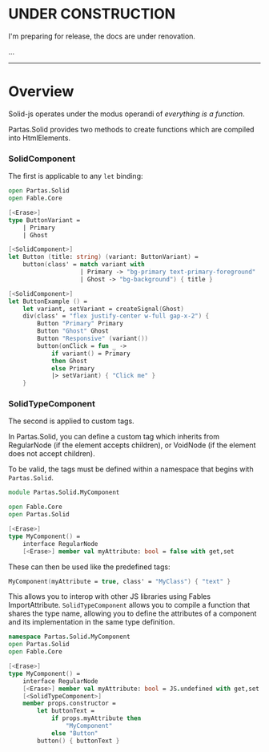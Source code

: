 
# UNDER CONSTRUCTION

I'm preparing for release, the docs are under renovation.

...

---

# Overview

Solid-js operates under the modus operandi of *everything is a function*.

<AnimatedShinyText>Partas</AnimatedShinyText>.Solid provides two methods to create functions which are compiled into HtmlElements.

### SolidComponent

The first is applicable to any `let` binding:

```fsharp title="SolidComponent"
open Partas.Solid
open Fable.Core

[<Erase>]
type ButtonVariant =
    | Primary
    | Ghost

[<SolidComponent>]
let Button (title: string) (variant: ButtonVariant) =
    button(class' = match variant with
                    | Primary -> "bg-primary text-primary-foreground"
                    | Ghost -> "bg-background") { title }

[<SolidComponent>]
let ButtonExample () =
    let variant, setVariant = createSignal(Ghost)
    div(class' = "flex justify-center w-full gap-x-2") {
        Button "Primary" Primary
        Button "Ghost" Ghost
        Button "Responsive" (variant())
        button(onClick = fun _ ->
            if variant() = Primary
            then Ghost
            else Primary
            |> setVariant) { "Click me" }
    }
```

<ButtonExample></ButtonExample>

### SolidTypeComponent

The second is applied to custom tags.

In Partas.Solid, you can define a custom tag which inherits from RegularNode (if the element accepts children), or VoidNode (if the element does not accept children).

To be valid, the tags must be defined within a namespace that begins with `Partas.Solid`.

```fsharp title="SolidTypeComponent"
module Partas.Solid.MyComponent

open Fable.Core
open Partas.Solid

[<Erase>]
type MyComponent() =
    interface RegularNode
    [<Erase>] member val myAttribute: bool = false with get,set
```

These can then be used like the predefined tags:

```fsharp
MyComponent(myAttribute = true, class' = "MyClass") { "text" }
```

This allows you to interop with other JS libraries using Fables ImportAttribute. `SolidTypeComponent` allows you to compile a function that shares the type name, allowing you to define the attributes of a component and its implementation in the same type definition.

```fsharp
namespace Partas.Solid.MyComponent
open Partas.Solid
open Fable.Core

[<Erase>]
type MyComponent() =
    interface RegularNode
    [<Erase>] member val myAttribute: bool = JS.undefined with get,set
    [<SolidTypeComponent>]
    member props.constructor =
        let buttonText =
            if props.myAttribute then
                "MyComponent"
            else "Button"
        button() { buttonText }
```
